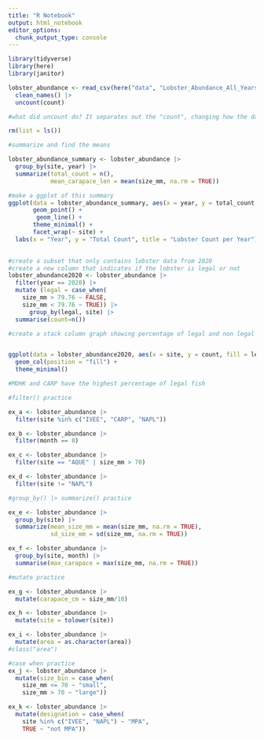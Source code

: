 ```yaml
---
title: "R Notebook"
output: html_notebook
editor_options: 
  chunk_output_type: console
---
```


```r
library(tidyverse)
library(here)
library(janitor)

lobster_abundance <- read_csv(here("data", "Lobster_Abundance_All_Years_20210412.csv"), na = c("", "-99999")) |>
  clean_names() |>
  uncount(count)

#what did uncount do? It separates out the "count", changing how the data is combined. 
```

```r
rm(list = ls())

#summarize and find the means

lobster_abundance_summary <- lobster_abundance |>
  group_by(site, year) |>
  summarize(total_count = n(),
            mean_carapace_len = mean(size_mm, na.rm = TRUE))

#make a ggplot of this summary
ggplot(data = lobster_abundance_summary, aes(x = year, y = total_count, colour = site)) +
       geom_point() + 
        geom_line() +
       theme_minimal() +
       facet_wrap(~ site) +
  labs(x = "Year", y = "Total Count", title = "Lobster Count per Year")
  
```

```r
#create a subset that only contains lobster data from 2020
#create a new column that indicates if the lobster is legal or not
lobster_abundance2020 <- lobster_abundance |>
  filter(year == 2020) |>
  mutate (legal = case_when(
    size_mm > 79.76 ~ FALSE,
    size_mm < 79.76 ~ TRUE)) |>
      group_by(legal, site) |>
  summarise(count=n())

#create a stack column graph showing percentage of legal and non legal lobsters


ggplot(data = lobster_abundance2020, aes(x = site, y = count, fill = legal)) +
  geom_col(position = "fill") +
  theme_minimal()

#MOHK and CARP have the highest percentage of legal fish

```

```r
#filter() practice

ex_a <- lobster_abundance |>
  filter(site %in% c("IVEE", "CARP", "NAPL"))

ex_b <- lobster_abundance |>
  filter(month == 8)

ex_c <- lobster_abundance |>
  filter(site == "AQUE" | size_mm > 70)

ex_d <- lobster_abundance |>
  filter(site != "NAPL")
```

```r
#group_by() |> summarize() practice

ex_e <- lobster_abundance |>
  group_by(site) |>
  summarize(mean_size_mm = mean(size_mm, na.rm = TRUE),
            sd_size_mm = sd(size_mm, na.rm = TRUE))

ex_f <- lobster_abundance |>
  group_by(site, month) |>
  summarise(max_carapace = max(size_mm, na.rm = TRUE))

```

```r
#mutate practice

ex_g <- lobster_abundance |>
  mutate(carapace_cm = size_mm/10)

ex_h <- lobster_abundance |>
  mutate(site = tolower(site))

ex_i <- lobster_abundance |>
  mutate(area = as.character(area))
#class("area")
```

```r
#case when practice
ex_j <- lobster_abundance |>
  mutate(size_bin = case_when(
    size_mm <= 70 ~ "small",
    size_mm > 70 ~ "large"))

ex_k <- lobster_abundance |>
  mutate(designation = case_when(
    site %in% c("IVEE", "NAPL") ~ "MPA",
    TRUE ~ "not MPA"))
  
```



